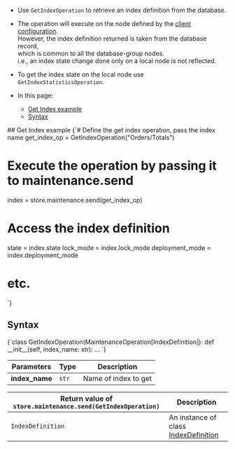 
<Admonition type="note" title="">

* Use `GetIndexOperation` to retrieve an index definition from the database.

* The operation will execute on the node defined by the [client configuration](../../../../client-api/configuration/load-balance/overview.mdx#client-logic-for-choosing-a-node).  
  However, the index definition returned is taken from the database record,  
  which is common to all the database-group nodes.  
  i.e., an index state change done only on a local node is not reflected.

* To get the index state on the local node use `GetIndexStatisticsOperation`.

* In this page:
    * [Get Index example](../../../../client-api/operations/maintenance/indexes/get-index.mdx#get-index-example)
    * [Syntax](../../../../client-api/operations/maintenance/indexes/get-index.mdx#syntax)

</Admonition>
## Get Index example

<TabItem value="get_index" label="get_index">
<CodeBlock language="python">
{`# Define the get index operation, pass the index name
get_index_op = GetIndexOperation("Orders/Totals")

# Execute the operation by passing it to maintenance.send
index = store.maintenance.send(get_index_op)

# Access the index definition
state = index.state
lock_mode = index.lock_mode
deployment_mode = index.deployment_mode
# etc.
`}
</CodeBlock>
</TabItem>



## Syntax

<TabItem value="get_index_syntax" label="get_index_syntax">
<CodeBlock language="python">
{`class GetIndexOperation(MaintenanceOperation[IndexDefinition]):
    def __init__(self, index_name: str): ...
`}
</CodeBlock>
</TabItem>

| Parameters | Type | Description |
| - | - | - |
| **index_name** | `str` | Name of index to get |

| Return value of `store.maintenance.send(GetIndexOperation)` | Description |
|- | - |
| `IndexDefinition` | An instance of class [IndexDefinition](../../../../client-api/operations/maintenance/indexes/put-indexes.mdx#indexdefinition) |




